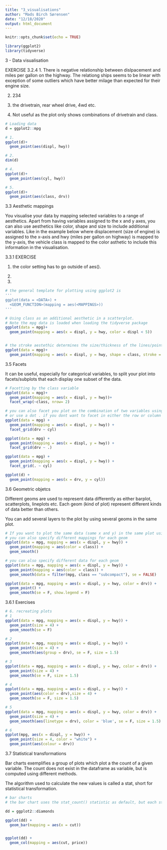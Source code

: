 ```yaml
---
title: "3_visualisations"
author: "Mads Birch Sørensen"
date: "12/18/2020"
output: html_document
---
```


```r
knitr::opts_chunk$set(echo = TRUE)
```

```r
library(ggplot2)
library(tidyverse)
```

3 - Data visualisation

EXERCISE 3.2.4
1. There is negative relationship between dislpacement and miles per gallon on the highway. The relationg ships seems to be linear with exception of some outliers which have better milage than expected for their engine size.

2. 234

3. the drivetrain, rear wheel drive, 4wd etc.

5. Not useful as the plot only shows combinations of drivetrain and class.

```r
# Loading data
d = ggplot2::mpg

# 1. 
ggplot(d)+
  geom_point(aes(displ, hwy))

# 2. 
dim(d)

# 4. 
ggplot(d)+
  geom_point(aes(cyl, hwy))

# 5. 
ggplot(d)+
  geom_point(aes(class, drv))

```
3.3 Aesthetic mappings

You visualise your data by mapping selected variables to a range of aesthetics. Apart from having variables assigned to the x and y axes, you can also use aesthetics like color, shape and size to include additional variables. Like in the example below where displacement (size of engine) is assigned to the x-axis and hwy (miles per gallon on highway) is mapped to the y-axis, the vehicle class is mapped to the color asthetic to include this information in the visualisation.

3.3.1 EXERCISE

1. the color setting has to go outside of aes().

2.

3. 

```r
# the general template for plotting using ggplot2 is 
'''
ggplot(data = <DATA>) + 
  <GEOM_FUNCTION>(mapping = aes(<MAPPINGS>))
'''

# Using class as an additional aesthetic in a scatterplot.
# Note the mpg data is loaded when loading the tidyverse package
ggplot(data = mpg)+
  geom_point(mapping = aes(x = displ, y = hwy, color = displ < 5))


# the stroke aestethic determines the size/thickness of the lines/points when using the shape aesthetic
ggplot(data = mpg)+
  geom_point(mapping = aes(x = displ, y = hwy, shape = class, stroke = 1.2))

```
3.5 Facets

It can be useful, especially for categorical variables, to split your plot into facets/subplots that each display one subset of the data.

```r
# Facetting by the class variable
ggplot(data = mpg)+
  geom_point(mapping = aes(x = displ, y = hwy))+
  facet_wrap(~class, nrow= 2)

# you can also facet you plot on the combination of two variables using the facet_grid() function
# or use a dot . if you dont want to facet in either the row or column dimension
ggplot(data = mpg) + 
  geom_point(mapping = aes(x = displ, y = hwy)) + 
  facet_grid(drv ~ cyl)

ggplot(data = mpg) + 
  geom_point(mapping = aes(x = displ, y = hwy)) + 
  facet_grid(drv ~ .)

ggplot(data = mpg) + 
  geom_point(mapping = aes(x = displ, y = hwy)) + 
  facet_grid(. ~ cyl)

ggplot(d) + 
  geom_point(mapping = aes(x = drv, y = cyl))

```

3.6 Geometric objetcs

Different geoms are used to represent data differently as either barplot, scatterplots, lineplots etc. Each geom (kind of plot) represent different kinds of data better than others.

You can add several layers to the plot by using several geoms in the same plot.

```r
# If you want to plot the same data (same x and y) in the same plot using multiple geoms you can specify the mappings in the "ggplot" section. If you do this, ggplot will treat these mappings as global.
# you can also specify different mappings for each geom
ggplot(data = mpg, mapping = aes(x = displ, y = hwy)) + 
  geom_point(mapping = aes(color = class)) + 
  geom_smooth()

# you can also specify different data for each geom
ggplot(data = mpg, mapping = aes(x = displ, y = hwy)) + 
  geom_point(mapping = aes(color = class)) + 
  geom_smooth(data = filter(mpg, class == "subcompact"), se = FALSE)

ggplot(data = mpg, mapping = aes(x = displ, y = hwy, color = drv)) + 
  geom_point() + 
  geom_smooth(se = F, show.legend = F)

```

3.6.1 Exercises

```r
# 6. recreating plots
# 1
ggplot(data = mpg, mapping = aes(x = displ, y = hwy)) + 
  geom_point(size = 4) + 
  geom_smooth(se = F)

# 2
ggplot(data = mpg, mapping = aes(x = displ, y = hwy)) + 
  geom_point(size = 4) + 
  geom_smooth(aes(group = drv), se = F, size = 1.5)

# 3
ggplot(data = mpg, mapping = aes(x = displ, y = hwy, color = drv)) + 
  geom_point(size = 4) + 
  geom_smooth(se = F, size = 1.5)

# 4
ggplot(data = mpg, mapping = aes(x = displ, y = hwy)) + 
  geom_point(aes(color = drv),size = 4) + 
  geom_smooth(se = F, size = 1.5)

# 5
ggplot(data = mpg, mapping = aes(x = displ, y = hwy, color = drv)) + 
  geom_point(size = 4) + 
  geom_smooth(aes(linetype = drv), color = 'blue', se = F, size = 1.5)

# 6
ggplot(mpg, aes(x = displ, y = hwy)) +
  geom_point(size = 4, color = "white") +
  geom_point(aes(colour = drv))
```

3.7 Statistical transformations

Bar charts exemplifies a group of plots which plot a the count of a given variable. The count does not exist in the dataframe as variable, but is computed using different methods. 

The algorithm used to calculate the new values is called a stat, short for statistical transformation.



```r
# bar charts
# the bar chart uses the stat_count() statistic as default, but each stat argument uses a specific geom as well. Stat and geom argument can be used interchangeably for this reason.

dd = ggplot2::diamonds

ggplot(dd) + 
  geom_bar(mapping = aes(x = cut))


ggplot(dd) + 
  geom_col(mapping = aes(cut, price))

```

